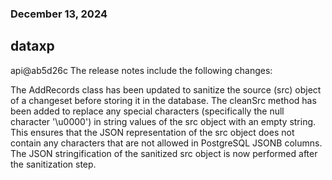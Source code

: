 ### December 13, 2024
## dataxp

api@ab5d26c
The release notes include the following changes:

The AddRecords class has been updated to sanitize the source (src) object of a changeset before storing it in the database. The cleanSrc method has been added to replace any special characters (specifically the null character '\u0000') in string values of the src object with an empty string. This ensures that the JSON representation of the src object does not contain any characters that are not allowed in PostgreSQL JSONB columns. The JSON stringification of the sanitized src object is now performed after the sanitization step.